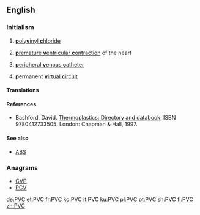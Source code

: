 ==English==
{{wikipedia|PVC (disambiguation)}}

===Initialism===
{{head|en|initialism}}

# {{context|organic compound|lang=en}} [[polyvinyl chloride|'''p'''oly'''v'''inyl '''c'''hloride]]
# {{context|medicine|lang=en}} [[premature ventricular contraction|'''p'''remature '''v'''entricular '''c'''ontraction]] of the heart
# {{context|medicine|lang=en}} [[peripheral venous catheter|'''p'''eripheral '''v'''enous '''c'''atheter]]
# {{context|networking|lang=en}} '''p'''ermanent [[virtual circuit|'''v'''irtual '''c'''ircuit]]

====Translations====
{{trans-see|(organic compound) polyvinyl chloride|polyvinyl chloride}}

{{trans-top|(medicine) premature ventricular contraction of the heart}}
{{trans-mid}}
{{trans-bottom}}

{{trans-top|(medicine) peripheral venous catheter}}
{{trans-mid}}
{{trans-bottom}}

{{trans-top|(networking) permanent virtual circuit}}
{{trans-mid}}
{{trans-bottom}}

====References====
* {{context|organic chemistry|lang=en}} Bashford, David.  [http://books.google.com/books?id=ycLq-EYaE0QC&dq=a.+schulman&source=gbs_navlinks_s Thermoplastics: Directory and databook]; ISBN 9780412733505. London: Chapman & Hall, 1997. 

====See also====
* {{sense|chemistry}} [[ABS]]

===Anagrams===
* [[CVP#English|CVP]]
* [[PCV#English|PCV]]

[[de:PVC]]
[[et:PVC]]
[[fr:PVC]]
[[ko:PVC]]
[[it:PVC]]
[[ku:PVC]]
[[pl:PVC]]
[[pt:PVC]]
[[sh:PVC]]
[[fi:PVC]]
[[zh:PVC]]
